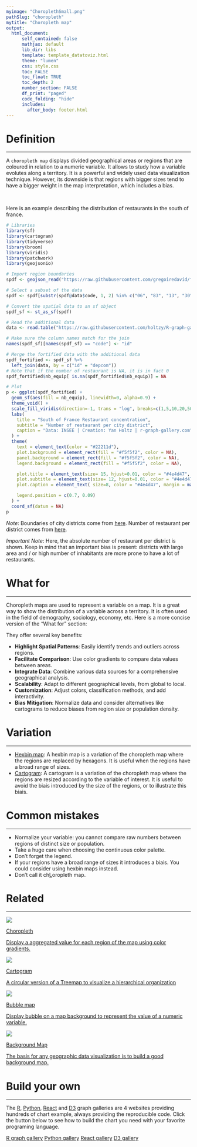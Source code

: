 ```yaml
---
myimage: "ChoroplethSmall.png"
pathSlug: "choropleth"
mytitle: "Choropleth map"
output:
  html_document:
      self_contained: false
      mathjax: default
      lib_dir: libs
      template: template_datatoviz.html
      theme: "lumen"
      css: style.css
      toc: FALSE
      toc_float: TRUE
      toc_depth: 2
      number_section: FALSE
      df_print: "paged"
      code_folding: "hide"
      includes:
        after_body: footer.html
---
```



<div class="mycontent">




# Definition {#definition}
***
A `choropleth map` displays divided geographical areas or regions that are coloured in relation to a numeric variable. It allows to study how a variable evolutes along a territory. It is a powerful and widely used data visualization technique. However, its downside is that regions with bigger sizes tend to have a bigger weight in the map interpretation, which includes a bias.

<br>

Here is an example describing the distribution of restaurants in the south of france.

```r
# Libraries
library(sf)
library(cartogram)
library(tidyverse)
library(broom)
library(viridis)
library(patchwork)
library(geojsonio)

# Import region boundaries
spdf <- geojson_read("https://raw.githubusercontent.com/gregoiredavid/france-geojson/master/communes.geojson",  what = "sp")

# Select a subset of the data
spdf <- spdf[substr(spdf@data$code, 1, 2) %in% c("06", "83", "13", "30", "34", "11", "66"), ]

# Convert the spatial data to an sf object
spdf_sf <- st_as_sf(spdf)

# Read the additional data
data <- read.table("https://raw.githubusercontent.com/holtzy/R-graph-gallery/master/DATA/data_on_french_states.csv", header = TRUE, sep = ";")

# Make sure the column names match for the join
names(spdf_sf)[names(spdf_sf) == "code"] <- "id"

# Merge the fortified data with the additional data
spdf_fortified <- spdf_sf %>%
  left_join(data, by = c("id" = "depcom"))
# Note that if the number of restaurant is NA, it is in fact 0
spdf_fortified$nb_equip[ is.na(spdf_fortified$nb_equip)] = NA

# Plot
p <- ggplot(spdf_fortified) +
  geom_sf(aes(fill = nb_equip), linewidth=0, alpha=0.9) +
  theme_void() +
  scale_fill_viridis(direction=-1, trans = "log", breaks=c(1,5,10,20,50,100), name="Number of restaurant", guide = guide_legend( keyheight = unit(3, units = "mm"), keywidth=unit(12, units = "mm"), label.position = "bottom", title.position = 'top', nrow=1) ) +
  labs(
    title = "South of France Restaurant concentration",
    subtitle = "Number of restaurant per city district",
    caption = "Data: INSEE | Creation: Yan Holtz | r-graph-gallery.com"
  ) +
  theme(
    text = element_text(color = "#22211d"),
    plot.background = element_rect(fill = "#f5f5f2", color = NA),
    panel.background = element_rect(fill = "#f5f5f2", color = NA),
    legend.background = element_rect(fill = "#f5f5f2", color = NA),

    plot.title = element_text(size= 15, hjust=0.01, color = "#4e4d47", margin = margin(b = -0.1, t = 0.4, l = 2, unit = "cm")),
    plot.subtitle = element_text(size= 12, hjust=0.01, color = "#4e4d47", margin = margin(b = -0.1, t = 0.43, l = 2, unit = "cm")),
    plot.caption = element_text( size=8, color = "#4e4d47", margin = margin(b = 0.3, r=-99, unit = "cm") ),

    legend.position = c(0.7, 0.09)
  ) +
  coord_sf(datum = NA)
p
```



*Note*: Boundaries of city districts come from [here](https://github.com/gregoiredavid/france-geojson). Number of restaurant per district comes from [here](https://www.insee.fr/fr/statistiques).

*Important Note*: Here, the absolute number of restaurant per district is shown. Keep in mind that an important bias is present: districts with large area and / or high number of inhabitants are more prone to have a lot of restaurants.




# What for
***

Choropleth maps are used to represent a variable on a map. It is a great way to show the distribution of a variable across a territory. It is often used in the field of demography, sociology, economy, etc.
Here is a more concise version of the "What for" section:

They offer several key benefits:

- **Highlight Spatial Patterns**: Easily identify trends and outliers across regions.
- **Facilitate Comparison**: Use color gradients to compare data values between areas.
- **Integrate Data**: Combine various data sources for a comprehensive geographical analysis.
- **Scalability**: Adapt to different geographical levels, from global to local.
- **Customization**: Adjust colors, classification methods, and add interactivity.
- **Bias Mitigation**: Normalize data and consider alternatives like cartograms to reduce biases from region size or population density.




# Variation {#variation}
***

- [Hexbin map](https://www.data-to-viz.com/graph/hexbinmap.html): A hexbin map is a variation of the choropleth map where the regions are replaced by hexagons. It is useful when the regions have a broad range of sizes.
- [Cartogram](https://www.data-to-viz.com/graph/cartogram.html): A cartogram is a variation of the choropleth map where the regions are resized according to the variable of interest. It is useful to avoid the biais introduced by the size of the regions, or to illustrate this biais.



# Common mistakes {#mistake}
***

- Normalize your variable: you cannot compare raw numbers between regions of distinct size or population.
- Take a huge care when choosing the continuous color palette.
- Don't forget the legend.
- If your regions have a broad range of sizes it introduces a biais. You could consider using hexbin maps instead.
- Don't call it ch<u>L</u>oropleth map.


# Related {#related}
***

<div class="row">
  <div class="col-lg-3 col-md-3 col-sm-3">
  <a href="https://www.data-to-viz.com/graph/choropleth.html" class="btn btn-primary mybtnrelated" style="margin-bottom:4px;white-space: normal !important;">
  <img  src="https://github.com/holtzy/data_to_viz/raw/master/img/section/ChoroplethSmall.png">
  <p class="mytitlerelated">Choropleth</p>
  <p class="mytextrelated">Display a aggregated value for each region of the map using color gradients.</p>
  </a>
  </div>
  <div class="col-lg-3 col-md-3 col-sm-3">
  <a href="https://www.data-to-viz.com/graph/cartogram.html" class="btn btn-primary mybtnrelated" style="margin-bottom:4px;white-space: normal !important;">
  <img  src="https://github.com/holtzy/data_to_viz/raw/master/img/section/CartogramSmall.png">
  <p class="mytitlerelated">Cartogram</p>
  <p class="mytextrelated">A circular version of a Treemap to visualize a hierarchical organization</p>
  </a>
  </div>
  <div class="col-lg-3 col-md-3 col-sm-3">
  <a href="https://www.data-to-viz.com/graph/bubblemap.html" class="btn btn-primary mybtnrelated" style="margin-bottom:4px;white-space: normal !important;">
  <img  src="https://github.com/holtzy/data_to_viz/raw/master/img/section/BubbleMapSmall.png">
  <p class="mytitlerelated">Bubble map</p>
  <p class="mytextrelated">Display bubble on a map background to represent the value of a numeric variable.</p>
  </a>
  </div>
  <div class="col-lg-3 col-md-3 col-sm-3">
  <a href="https://www.data-to-viz.com/graph/map.html" class="btn btn-primary mybtnrelated" style="margin-bottom:4px;white-space: normal !important;">
  <img  src="https://github.com/holtzy/data_to_viz/raw/master/img/section/MapSmall.png">
  <p class="mytitlerelated">Background Map</p>
  <p class="mytextrelated">The basis for any geographic data visualization is to build a good background map.</p>
  </a>
  </div>
</div>



# Build your own {#code}
***

The [R](https://r-graph-gallery.com/choropleth-map.html), [Python](https:/python-graph-gallery.com/choropleth-map/), [React](https://www.react-graph-gallery.com/choropleth-map) and [D3](https://d3-graph-gallery.com/choropleth.html) graph galleries are 4 websites providing hundreds of chart example, always providing the reproducible code. Click the button below to see how to build the chart you need with your favorite programing language.

<p>
<a href="https://r-graph-gallery.com/choropleth-map.html" class="btn btn-primary">R graph gallery</a>
<a href="https://python-graph-gallery.com/choropleth-map/" class="btn btn-primary">Python gallery</a>
<a href="https://www.react-graph-gallery.com/choropleth-map" class="btn btn-primary">React gallery</a>
<a href="https://d3-graph-gallery.com/choropleth.html" class="btn btn-primary">D3 gallery</a>
</p>




</div>

